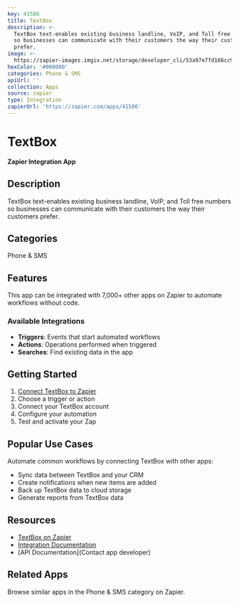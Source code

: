 ```yaml
---
key: 41586
title: TextBox
description: >-
  TextBox text-enables existing business landline, VoIP, and Toll free numbers
  so businesses can communicate with their customers the way their customers
  prefer.
image: >-
  https://zapier-images.imgix.net/storage/developer_cli/53a97e7fd166cc9ddbccaedaccb952b1.png?auto=format%2Ccompress&ixlib=python-3.0.0&q=50
hexColor: '#000000'
categories: Phone & SMS
apiUrl: ''
collection: Apps
source: zapier
type: Integration
zapierUrl: 'https://zapier.com/apps/41586'
---
```

# TextBox

**Zapier Integration App**

## Description

TextBox text-enables existing business landline, VoIP, and Toll free numbers so businesses can communicate with their customers the way their customers prefer.

## Categories

Phone & SMS

## Features

This app can be integrated with 7,000+ other apps on Zapier to automate workflows without code.

### Available Integrations

- **Triggers**: Events that start automated workflows
- **Actions**: Operations performed when triggered
- **Searches**: Find existing data in the app

## Getting Started

1. [Connect TextBox to Zapier](https://zapier.com/apps/41586)
2. Choose a trigger or action
3. Connect your TextBox account
4. Configure your automation
5. Test and activate your Zap

## Popular Use Cases

Automate common workflows by connecting TextBox with other apps:

- Sync data between TextBox and your CRM
- Create notifications when new items are added
- Back up TextBox data to cloud storage
- Generate reports from TextBox data

## Resources

- [TextBox on Zapier](https://zapier.com/apps/41586)
- [Integration Documentation](https://zapier.com/apps/41586/integrations)
- [API Documentation](Contact app developer)

## Related Apps

Browse similar apps in the Phone & SMS category on Zapier.

